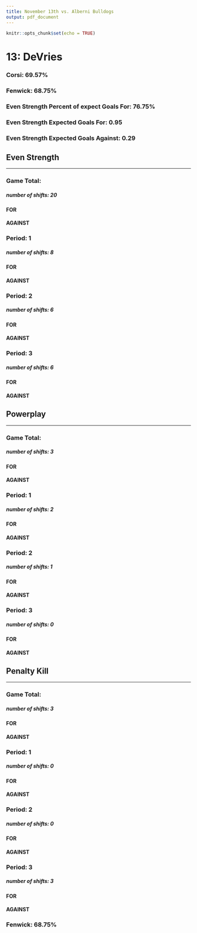 ```yaml
---
title: November 13th vs. Alberni Bulldogs
output: pdf_document
---
```


```r
knitr::opts_chunk$set(echo = TRUE)
```

# 13: DeVries  
### Corsi: 69.57%  
### Fenwick: 68.75%  
### Even Strength Percent of expect Goals For: 76.75%  
### Even Strength Expected Goals For: 0.95  
### Even Strength Expected Goals Against: 0.29  
## Even Strength  
***
### Game Total:  
##### number of shifts: 20  
#### FOR  
  
\begin{tabular}{ c || c | c | c || c}
& High & Medium & Low & Total\\
\hline\hline
Goal & 1 & 0 & 0 & 1\\
\hline
On Net & 2 & 1 & 6 & 9\\
\hline
Missed & 0 & 1 & 0 & 1\\
\hline
Blocked & 1 & 1 & 3 & 5\\
\hline\hline
Total & 4 & 3 & 9 & 16\\
\end{tabular}
\vspace{5mm}  
#### AGAINST  
  
\begin{tabular}{ c || c | c | c || c}
& High & Medium & Low & Total\\  
\hline\hline
Goal & 0 & 1 & 0 & 1\\
\hline
On Net & 0 & 0 & 3 & 3\\
\hline
Missed & 1 & 0 & 0 & 1\\
\hline
Blocked & 0 & 1 & 1 & 2\\
\hline\hline
Total & 1 & 2 & 4 & 7\\
\end{tabular}
  
### Period: 1  
##### number of shifts: 8  
#### FOR  
  
\begin{tabular}{ c || c | c | c || c}
& High & Medium & Low & Total\\  
\hline\hline
Goal & 0 & 0 & 0 & 0\\
\hline
On Net & 1 & 1 & 1 & 3\\
\hline
Missed & 0 & 1 & 0 & 1\\
\hline
Blocked & 1 & 1 & 1 & 3\\
\hline\hline
Total & 2 & 3 & 2 & 7\\
\end{tabular}
\vspace{5mm}  
#### AGAINST  
  
\begin{tabular}{ c || c | c | c || c}
& High & Medium & Low & Total\\  
\hline\hline
Goal & 0 & 0 & 0 & 0\\
\hline
On Net & 0 & 0 & 0 & 0\\
\hline
Missed & 1 & 0 & 0 & 1\\
\hline
Blocked & 0 & 0 & 0 & 0\\
\hline\hline
Total & 1 & 0 & 0 & 1\\
\end{tabular}
  
### Period: 2  
##### number of shifts: 6  
#### FOR  
  
\begin{tabular}{ c || c | c | c || c}
& High & Medium & Low & Total\\  
\hline\hline
Goal & 1 & 0 & 0 & 1\\
\hline
On Net & 0 & 0 & 4 & 4\\
\hline
Missed & 0 & 0 & 0 & 0\\
\hline
Blocked & 0 & 0 & 1 & 1\\
\hline\hline
Total & 1 & 0 & 5 & 6\\
\end{tabular}
\vspace{5mm}  
#### AGAINST  
  
\begin{tabular}{ c || c | c | c || c}
& High & Medium & Low & Total\\  
\hline\hline
Goal & 0 & 1 & 0 & 1\\
\hline
On Net & 0 & 0 & 2 & 2\\
\hline
Missed & 0 & 0 & 0 & 0\\
\hline
Blocked & 0 & 0 & 0 & 0\\
\hline\hline
Total & 0 & 1 & 2 & 3\\
\end{tabular}
  
### Period: 3  
##### number of shifts: 6  
#### FOR  
  
\begin{tabular}{ c || c | c | c || c}
& High & Medium & Low & Total\\  
\hline\hline
Goal & 0 & 0 & 0 & 0\\
\hline
On Net & 1 & 0 & 1 & 2\\
\hline
Missed & 0 & 0 & 0 & 0\\
\hline
Blocked & 0 & 0 & 1 & 1\\
\hline\hline
Total & 1 & 0 & 2 & 3\\
\end{tabular}
\vspace{5mm}  
#### AGAINST  
  
\begin{tabular}{ c || c | c | c || c}
& High & Medium & Low & Total\\  
\hline\hline
Goal & 0 & 0 & 0 & 0\\
\hline
On Net & 0 & 0 & 1 & 1\\
\hline
Missed & 0 & 0 & 0 & 0\\
\hline
Blocked & 0 & 1 & 1 & 2\\
\hline\hline
Total & 0 & 1 & 2 & 3\\
\end{tabular}
  
## Powerplay  
***
### Game Total:  
##### number of shifts: 3  
#### FOR  
  
\begin{tabular}{ c || c | c | c || c}
& High & Medium & Low & Total\\
\hline\hline
Goal & 0 & 0 & 0 & 0\\
\hline
On Net & 0 & 2 & 0 & 2\\
\hline
Missed & 0 & 1 & 0 & 1\\
\hline
Blocked & 0 & 0 & 0 & 0\\
\hline\hline
Total & 0 & 3 & 0 & 3\\
\end{tabular}
\vspace{5mm}  
#### AGAINST  
  
\begin{tabular}{ c || c | c | c || c}
& High & Medium & Low & Total\\  
\hline\hline
Goal & 1 & 0 & 0 & 1\\
\hline
On Net & 0 & 0 & 0 & 0\\
\hline
Missed & 0 & 0 & 0 & 0\\
\hline
Blocked & 0 & 0 & 0 & 0\\
\hline\hline
Total & 1 & 0 & 0 & 1\\
\end{tabular}
  
### Period: 1  
##### number of shifts: 2  
#### FOR  
  
\begin{tabular}{ c || c | c | c || c}
& High & Medium & Low & Total\\  
\hline\hline
Goal & 0 & 0 & 0 & 0\\
\hline
On Net & 0 & 1 & 0 & 1\\
\hline
Missed & 0 & 1 & 0 & 1\\
\hline
Blocked & 0 & 0 & 0 & 0\\
\hline\hline
Total & 0 & 2 & 0 & 2\\
\end{tabular}
\vspace{5mm}  
#### AGAINST  
  
\begin{tabular}{ c || c | c | c || c}
& High & Medium & Low & Total\\  
\hline\hline
Goal & 1 & 0 & 0 & 1\\
\hline
On Net & 0 & 0 & 0 & 0\\
\hline
Missed & 0 & 0 & 0 & 0\\
\hline
Blocked & 0 & 0 & 0 & 0\\
\hline\hline
Total & 1 & 0 & 0 & 1\\
\end{tabular}
  
### Period: 2  
##### number of shifts: 1  
#### FOR  
  
\begin{tabular}{ c || c | c | c || c}
& High & Medium & Low & Total\\  
\hline\hline
Goal & 0 & 0 & 0 & 0\\
\hline
On Net & 0 & 1 & 0 & 1\\
\hline
Missed & 0 & 0 & 0 & 0\\
\hline
Blocked & 0 & 0 & 0 & 0\\
\hline\hline
Total & 0 & 1 & 0 & 1\\
\end{tabular}
\vspace{5mm}  
#### AGAINST  
  
\begin{tabular}{ c || c | c | c || c}
& High & Medium & Low & Total\\  
\hline\hline
Goal & 0 & 0 & 0 & 0\\
\hline
On Net & 0 & 0 & 0 & 0\\
\hline
Missed & 0 & 0 & 0 & 0\\
\hline
Blocked & 0 & 0 & 0 & 0\\
\hline\hline
Total & 0 & 0 & 0 & 0\\
\end{tabular}
  
### Period: 3  
##### number of shifts: 0  
#### FOR  
  
\begin{tabular}{ c || c | c | c || c}
& High & Medium & Low & Total\\  
\hline\hline
Goal & 0 & 0 & 0 & 0\\
\hline
On Net & 0 & 0 & 0 & 0\\
\hline
Missed & 0 & 0 & 0 & 0\\
\hline
Blocked & 0 & 0 & 0 & 0\\
\hline\hline
Total & 0 & 0 & 0 & 0\\
\end{tabular}
\vspace{5mm}  
#### AGAINST  
  
\begin{tabular}{ c || c | c | c || c}
& High & Medium & Low & Total\\  
\hline\hline
Goal & 0 & 0 & 0 & 0\\
\hline
On Net & 0 & 0 & 0 & 0\\
\hline
Missed & 0 & 0 & 0 & 0\\
\hline
Blocked & 0 & 0 & 0 & 0\\
\hline\hline
Total & 0 & 0 & 0 & 0\\
\end{tabular}
  
## Penalty Kill  
***
### Game Total:  
##### number of shifts: 3  
#### FOR  
  
\begin{tabular}{ c || c | c | c || c}
& High & Medium & Low & Total\\
\hline\hline
Goal & 0 & 0 & 0 & 0\\
\hline
On Net & 0 & 0 & 0 & 0\\
\hline
Missed & 0 & 0 & 0 & 0\\
\hline
Blocked & 0 & 0 & 0 & 0\\
\hline\hline
Total & 0 & 0 & 0 & 0\\
\end{tabular}
\vspace{5mm}  
#### AGAINST  
  
\begin{tabular}{ c || c | c | c || c}
& High & Medium & Low & Total\\  
\hline\hline
Goal & 0 & 0 & 0 & 0\\
\hline
On Net & 0 & 1 & 0 & 1\\
\hline
Missed & 0 & 1 & 0 & 1\\
\hline
Blocked & 0 & 0 & 0 & 0\\
\hline\hline
Total & 0 & 2 & 0 & 2\\
\end{tabular}
  
### Period: 1  
##### number of shifts: 0  
#### FOR  
  
\begin{tabular}{ c || c | c | c || c}
& High & Medium & Low & Total\\  
\hline\hline
Goal & 0 & 0 & 0 & 0\\
\hline
On Net & 0 & 0 & 0 & 0\\
\hline
Missed & 0 & 0 & 0 & 0\\
\hline
Blocked & 0 & 0 & 0 & 0\\
\hline\hline
Total & 0 & 0 & 0 & 0\\
\end{tabular}
\vspace{5mm}  
#### AGAINST  
  
\begin{tabular}{ c || c | c | c || c}
& High & Medium & Low & Total\\  
\hline\hline
Goal & 0 & 0 & 0 & 0\\
\hline
On Net & 0 & 0 & 0 & 0\\
\hline
Missed & 0 & 0 & 0 & 0\\
\hline
Blocked & 0 & 0 & 0 & 0\\
\hline\hline
Total & 0 & 0 & 0 & 0\\
\end{tabular}
  
### Period: 2  
##### number of shifts: 0  
#### FOR  
  
\begin{tabular}{ c || c | c | c || c}
& High & Medium & Low & Total\\  
\hline\hline
Goal & 0 & 0 & 0 & 0\\
\hline
On Net & 0 & 0 & 0 & 0\\
\hline
Missed & 0 & 0 & 0 & 0\\
\hline
Blocked & 0 & 0 & 0 & 0\\
\hline\hline
Total & 0 & 0 & 0 & 0\\
\end{tabular}
\vspace{5mm}  
#### AGAINST  
  
\begin{tabular}{ c || c | c | c || c}
& High & Medium & Low & Total\\  
\hline\hline
Goal & 0 & 0 & 0 & 0\\
\hline
On Net & 0 & 0 & 0 & 0\\
\hline
Missed & 0 & 0 & 0 & 0\\
\hline
Blocked & 0 & 0 & 0 & 0\\
\hline\hline
Total & 0 & 0 & 0 & 0\\
\end{tabular}
  
### Period: 3  
##### number of shifts: 3  
#### FOR  
  
\begin{tabular}{ c || c | c | c || c}
& High & Medium & Low & Total\\  
\hline\hline
Goal & 0 & 0 & 0 & 0\\
\hline
On Net & 0 & 0 & 0 & 0\\
\hline
Missed & 0 & 0 & 0 & 0\\
\hline
Blocked & 0 & 0 & 0 & 0\\
\hline\hline
Total & 0 & 0 & 0 & 0\\
\end{tabular}
\vspace{5mm}  
#### AGAINST  
  
\begin{tabular}{ c || c | c | c || c}
& High & Medium & Low & Total\\  
\hline\hline
Goal & 0 & 0 & 0 & 0\\
\hline
On Net & 0 & 1 & 0 & 1\\
\hline
Missed & 0 & 1 & 0 & 1\\
\hline
Blocked & 0 & 0 & 0 & 0\\
\hline\hline
Total & 0 & 2 & 0 & 2\\
\end{tabular}
  
### Fenwick: 68.75%  
\pagebreak
